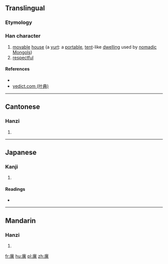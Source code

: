 ==Translingual==

===Etymology===
{{Han compound|广|異|c1=s|c2=p|ls=psc}}

===Han character===
{{Han char|rn=53|rad=广|as=12|sn=15|four=00281|canj=IWTC|ids=⿸广異}}

# [[movable]] [[house]] (a [[yurt]]: a [[portable]], [[tent]]-like [[dwelling]] used by [[nomad]]ic [[Mongol]]s)
# [[respectful]]

====References====
* {{Han ref|kx=0350.170|dkj=09478|dj=0661.190|hdz=20899.020|uh=5ED9|ud=24281|bh=E1BB|bd=57787}}
*[http://yedict.com/htm/5E/5ED9.htm yedict.com (叶典)]

----

==Cantonese==

===Hanzi===
{{yue-hanzi|jyut=[[ji6]]|y=yi6}}

# {{defn|lang=yue|sort=广12}}

----

==Japanese==

===Kanji===
{{ja-kanji|grade=|rs=广12}}

# {{defn|lang=ja|sort=广12}}

====Readings====
* {{ja-readings|on=[[よく]] (yoku), [[よき]] (yoki), [[い]] (i)|kun=[[てんまく]] (temmaku), [[つつしむ]] (tsutsushimu), [[ひさし]] (hisashi)}}

----

==Mandarin==

===Hanzi===
{{cmn-hanzi|pin=[[yì]] ([[yi4]])|wg=i<sup>4</sup>}}

# {{defn|lang=cmn|sort=广12}}

[[fr:廙]]
[[hu:廙]]
[[pl:廙]]
[[zh:廙]]